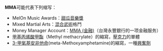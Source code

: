 {{not|MAMA}}
'''MMA'''可能代表下列缩写：
* MelOn Music Awards：[[甜瓜音樂獎|甜瓜音樂獎]]
*Mixed Martial Arts：[[综合格斗|混合武術]]格鬥
*Money Manager Account：[[MMA_(金融)|MMA (金融)]]（台灣永豐銀行的一项金融服务）
*[[甲基丙烯酸甲酯|甲基丙烯酸甲酯]]（Methyl methacrylate）的縮寫，[[壓克力|壓克力]]的單體
*[[3-甲氧基安非他命|3-甲氧基安非他命]](meta-Methoxyamphetamine)的縮寫，一種[[興奮劑|興奮劑]]

{{消歧义|Cat=三字拉丁字母缩写消歧义}}